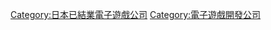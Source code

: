 {{cat main}}

{{DEFAULTSORT:Technos Japan}}
[[Category:日本已結業電子遊戲公司|Category:日本已結業電子遊戲公司]]
[[Category:電子遊戲開發公司|Category:電子遊戲開發公司]]